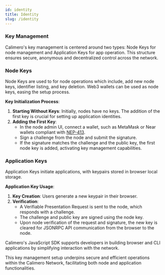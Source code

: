 ```yaml
---
id: identity
title: Identity
slug: /identity
---
```


### Key Management

Calimero's key management is centered around two types: Node Keys for node management and Application Keys for app operation. This structure ensures secure, anonymous and decentralized control across the network.

### Node Keys

Node Keys are used to for node operations which include, add new node keys, identifier listing, and key deletion. Web3 wallets can be used as node keys, easing the setup process.

**Key Initialization Process**:

1. **Starting Without Keys**: Initially, nodes have no keys. The addition of the first key is crucial for setting up application identities.
2. **Adding the First Key**:
   - In the node admin UI, connect a wallet, such as MetaMask or Near wallets compliant with [NEP-413](https://github.com/near/NEPs/blob/master/neps/nep-0413.md).
   - Sign a challenge from the node and submit the signature.
   - If the signature matches the challenge and the public key, the first node key is added, activating key management capabilities.

### Application Keys

Application Keys initiate applications, with keypairs stored in browser local storage.

**Application Key Usage**:

1. **Key Creation**: Users generate a new keypair in their browser.
2. **Verification**:
   - A Verifiable Presentation Request is sent to the node, which responds with a challenge.
   - The challenge and public key are signed using the node key.
   - Upon node verification of the request and signature, the new key is cleared for JSONRPC API communication from the browser to the node.

Calimero's JavaScript SDK supports developers in building browser and CLI applications by simplifying interaction with the network.

This key management setup underpins secure and efficient operations within the Calimero Network, facilitating both node and application functionalities.
